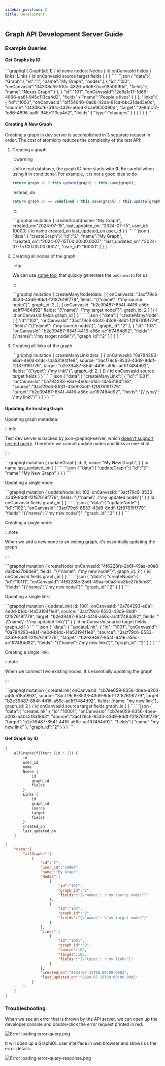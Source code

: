 ```yaml
---
sidebar_position: 2
title: Development
---
```



Graph API Development Server Guide
----------------------------------

### Example Queries

#### Get Graphs by ID

<Tabs>
  <TabItem value="query" label="Query" default>
    ```graphql
    {
       Graph(id: 1) {
          id
          name
          nodes: Nodes {
             id
             onCanvasId
             fields
          }
          links: Links {
             id
             onCanvasId
             source
             target
             fields
          }
       }
    }
    ```
  </TabItem>
  <TabItem value="response" label="Response">
    ```json
    {
        "data":{
            "Graph":{
                "id":"1",
                "name":"My Graph",
                "nodes":[
                    {
                        "id":"100",
                        "onCanvasId":"04308cf6-510c-4326-a6d6-2cae1850090d",
                        "fields":{
                            "name":"Nexus Graph"
                        }
                    },
                    {
                        "id":"101",
                        "onCanvasId":"2e8a1c17-1d86-4896-aa6f-945c113ca4d2",
                        "fields":{
                            "name":"People's lives"
                        }
                    }
                ],
                "links":[
                    {
                        "id":"1000",
                        "onCanvasId":"bf154640-0a86-42da-81ca-bbc21dad3e0c",
                        "source":"04308cf6-510c-4326-a6d6-2cae1850090d",
                        "target":"2e8a1c17-1d86-4896-aa6f-945c113ca4d2",
                        "fields":{
                            "type":"changes"
                        }
                    }
                ]
            }
        }
    }
    ```
  </TabItem>
</Tabs>

#### Creating A New Graph

Creating a graph in dev server is accomplished in 3 separate request in order. The cost of atomicity reduces the
complexity of the test API:

1. Creating a graph

   :::warning

   Unlike real database, the graph ID here starts with __0__. Be careful when using it in conditional. For example, it
   is not a good idea to do

   ```typescript
   return graph.id ? this.update(graph) : this.save(graph);
   ```
   
   Instead, do

   ```typescript
   return graph.id == undefined ? this.save(graph) : this.update(graph)
   ```

   ::::

   <Tabs>
     <TabItem value="request" label="Request" default>
       ```graphql
       mutation {
           createGraph(name: "My Graph", created_on:"2024-07-15", last_updated_on: "2024-07-15", user_id: 10000) {
               id
               name
               created_on
               last_updated_on
               user_id
           }
       }
       ```
     </TabItem>
     <TabItem value="response" label="Response">
       ```json
       {
           "data":{
               "createGraph":{
                   "id":"2",
                   "name":"My Graph",
                   "created_on":"2024-07-15T00:00:00.000Z",
                   "last_updated_on":"2024-07-15T00:00:00.000Z",
                   "user_id":"10000"
               }
           }
       }
       ```
     </TabItem>
   </Tabs>

2. Creating all nodes of the graph

   :::tip

   We can use [some tool](https://www.uuidgenerator.net/version4) that quickly generates the `onCanvasId` for us

   :::

   <Tabs>
     <TabItem value="request" label="Request" default>
       ```graphql
       mutation {
           createManyNode(data: [
               {
                   onCanvasId: "3acf79c6-8533-43d9-8ddf-f2f87619f779",
                   fields: "{\"name\": \"my source node\"}",
                   graph_id: 2,
               },
               {
                   onCanvasId: "b2e39487-854f-4416-a56c-ac1ff7484d92"
                   fields: "{\"name\": \"my target node\"}",
                   graph_id: 2
               }
           ]) {
               id
               onCanvasId
               fields
               graph_id
           }
       }
       ```
     </TabItem>
     <TabItem value="response" label="Response">
       ```json
       {
           "data":{
               "createManyNode":[
                   {
                       "id":"102",
                       "onCanvasId":"3acf79c6-8533-43d9-8ddf-f2f87619f779",
                       "fields":"{\"name\": \"my source node\"}",
                       "graph_id":"2"
                   },
                   {
                       "id":"103",
                       "onCanvasId":"b2e39487-854f-4416-a56c-ac1ff7484d92",
                       "fields":"{\"name\": \"my target node\"}",
                       "graph_id":"2"
                   }
               ]
           }
       }
       ```
     </TabItem>
   </Tabs>

3. Creating all links of the graph

   <Tabs>
     <TabItem value="request" label="Request" default>
       ```graphql
       mutation {
           createManyLink(data: [
               {
                   onCanvasId: "0a784293-e8a1-4e0d-b1dc-14a53194f1e8",
                   source: "3acf79c6-8533-43d9-8ddf-f2f87619f779",
                   target: "b2e39487-854f-4416-a56c-ac1ff7484d92",
                   fields: "{\"type\": \"my link\"}",
                   graph_id: 2,
               }
           ]) {
               id
               onCanvasId
               source
               target
               fields
           }
       }
       ```
     </TabItem>
     <TabItem value="response" label="Response">
       ```json
       {
           "data":{
               "createManyLink":[
                   {
                       "id":"1001",
                       "onCanvasId":"0a784293-e8a1-4e0d-b1dc-14a53194f1e8",
                       "source":"3acf79c6-8533-43d9-8ddf-f2f87619f779",
                       "target":"b2e39487-854f-4416-a56c-ac1ff7484d92",
                       "fields":"{\"type\": \"my link\"}"
                   }
               ]
           }
       }
       ```
     </TabItem>
   </Tabs>

#### Updating An Existing Graph

Updating graph metadata:

:::info

Test dev server is backed by json-graphql-server, which
[doesn't support nested query](https://github.com/marmelab/json-graphql-server/issues/45). Therefore we cannot update
nodes and links in one-shot.

:::

<Tabs>
  <TabItem value="request" label="Request" default>
    ```graphql
    mutation {
       updateGraph(
          id: 3,
          name: "My New Graph",
       ) {
          id
          name
          last_updated_on
       }
    }
    ```
  </TabItem>
  <TabItem value="response" label="Response">
    ```json
    {
        "data":{
            "updateGraph":{
                "id":"3",
                "name":"My New Graph"
            }
        }
    }
    ```
  </TabItem>
</Tabs>

Updating a single node:

<Tabs>
  <TabItem value="request" label="Request" default>
    ```graphql
    mutation {
       updateNode(
          id: 102,
          onCanvasId: "3acf79c6-8533-43d9-8ddf-f2f87619f779",
          fields: "{\"name\": \"my updated node\"}"
       ) {
          id
          onCanvasId
          fields
          graph_id
       }
    }
    ```
  </TabItem>
  <TabItem value="response" label="Response">
    ```json
    {
        "data":{
            "updateNode":{
                "id":"102",
                "onCanvasId":"3acf79c6-8533-43d9-8ddf-f2f87619f779",
                "fields":"{\"name\": \"my new node\"}",
                "graph_id":"2"
            }
        }
    }
    ```
  </TabItem>
</Tabs>

Creating a single node:

:::note

When we add a new node to an exiting graph, it's essentially updating the graph

:::

<Tabs>
  <TabItem value="request" label="Request" default>
    ```graphql
    mutation {
       createNode(
          onCanvasId: "4f6228fe-2b6f-49aa-b0a8-da3be27b8de8",
          fields: "{\"name\": \"my new node\"}",
          graph_id: 2
       ) {
          id
          onCanvasId
          fields
          graph_id
       }
    }
    ```
  </TabItem>
  <TabItem value="response" label="Response">
    ```json
    {
       "data":{
          "createNode":{
             "id":"10111",
             "onCanvasId":"4f6228fe-2b6f-49aa-b0a8-da3be27b8de8",
             "fields":"{\"name\": \"my new node\"}",
             "graph_id":"2"
          }
       }
    }
    ```
  </TabItem>
</Tabs>

Updating a single link:

<Tabs>
  <TabItem value="request" label="Request" default>
    ```graphql
    mutation {
       updateLink(
          id: 1001,
          onCanvasId: "0a784293-e8a1-4e0d-b1dc-14a53194f1e8",
          source: "3acf79c6-8533-43d9-8ddf-f2f87619f779",
          target: "b2e39487-854f-4416-a56c-ac1ff7484d92",
          fields: "{\"name\": \"my updated link\"}"
       ) {
          id
          onCanvasId
          source
          target
          fields
          graph_id
       }
    }
    ```
  </TabItem>
  <TabItem value="response" label="Response">
    ```json
    {
       "data": {
          "updateLink": {
             "id": "1001",
             "onCanvasId": "0a784293-e8a1-4e0d-b1dc-14a53194f1e8",
             "source": "3acf79c6-8533-43d9-8ddf-f2f87619f779",
             "target": "b2e39487-854f-4416-a56c-ac1ff7484d92",
             "fields": "{\"name\": \"my new link\"}",
             "graph_id": "2"
          }
       }
    }
    ```
  </TabItem>
</Tabs>

Creating a single link:

:::note

When we connect two existing nodes, it's essentially updating the graph

:::

<Tabs>
  <TabItem value="request" label="Request" default>
    ```graphql
    mutation {
       createLink(
          onCanvasId: "cb7ee059-8356-4bea-a203-a40c518a1863",
          source: "3acf79c6-8533-43d9-8ddf-f2f87619f779",
          target: "b2e39487-854f-4416-a56c-ac1ff7484d92",
          fields: {name: "my new link"},
          graph_id: 2
       ) {
          id
          onCanvasId
          source
          target
          fields
          graph_id
       }
    }
    ```
  </TabItem>
  <TabItem value="response" label="Response">
    ```json
    {
        "data":{
            "createLink":{
                "id":"10001",
                "onCanvasId":"cb7ee059-8356-4bea-a203-a40c518a1863",
                "source":"3acf79c6-8533-43d9-8ddf-f2f87619f779",
                "target":"b2e39487-854f-4416-a56c-ac1ff7484d92",
                "fields":{
                    "name":"my new link"
                },
                "graph_id":"2"
            }
        }
    }
    ```
  </TabItem>
</Tabs>



#### Get Graph by ID

```graphql
{
    allGraphs(filter: {id : 2}) {
        id
        user_id
        name
        Nodes {
            id
            graph_id
            fields
        }
        Links {
            id
            graph_id
            source
            target
            fields
        }
        created_on
        last_updated_on
    }
```

```json
{
    "data":{
        "allGraphs":[
            {
                "id":"2",
                "user_id":"10000",
                "name":"My Graph",
                "Nodes":[
                    {
                        "id":"102",
                        "graph_id":"2",
                        "fields":"{\"name\": \"my source node\"}"
                    },
                    {
                        "id":"103",
                        "graph_id":"2",
                        "fields":"{\"name\": \"my target node\"}"
                    }
                ],
                "Links":[
                    {
                        "id":"1001",
                        "graph_id":"2",
                        "source":102,
                        "target":103,
                        "fields":"{\"type\": \"my link\"}"
                    }
                ],
                "created_on":"2024-07-15T00:00:00.000Z",
                "last_updated_on":"2024-07-15T00:00:00.000Z"
            }
        ]
    }
}
```

### Troubleshooting

When we see an error that is thrown by the API server, we can open up the developer console and double-click the error
request printed in red:

![Error loading error-query.png](./img/error-query.png)

It will open up a GraphiQL user interface in web browser and shows us the error details:

![Error loading error-query-response.png](./img/error-query-response.png)
